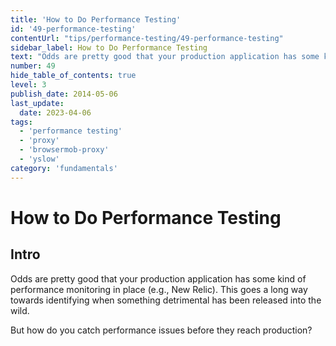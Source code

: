 ```yaml
---
title: 'How to Do Performance Testing'
id: '49-performance-testing'
contentUrl: "tips/performance-testing/49-performance-testing"
sidebar_label: How to Do Performance Testing
text: "Odds are pretty good that your production application has some kind of performance monitoring in place (e.g., New Relic). This goes a long way towards identifying when something detrimental has been released into the wild."
number: 49
hide_table_of_contents: true
level: 3
publish_date: 2014-05-06
last_update:
  date: 2023-04-06
tags:
  - 'performance testing'
  - 'proxy'
  - 'browsermob-proxy'
  - 'yslow'
category: 'fundamentals'
---
```


# How to Do Performance Testing

## Intro

Odds are pretty good that your production application has some kind of performance monitoring in place (e.g., New Relic). This goes a long way towards identifying when something detrimental has been released into the wild.

But how do you catch performance issues before they reach production?


<DropdownMarkdown folderName='49-performance-testing' />
